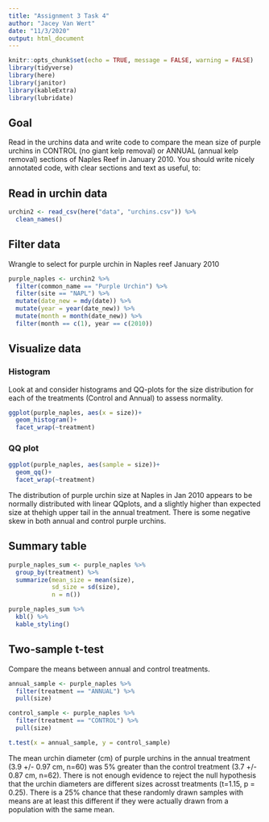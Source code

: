 ```yaml
---
title: "Assignment 3 Task 4"
author: "Jacey Van Wert"
date: "11/3/2020"
output: html_document
---
```


```r
knitr::opts_chunk$set(echo = TRUE, message = FALSE, warning = FALSE)
library(tidyverse)
library(here)
library(janitor)
library(kableExtra)
library(lubridate)

```


## Goal


Read in the urchins data and write code to compare the mean size of purple urchins in CONTROL (no giant kelp removal) or ANNUAL (annual kelp removal) sections of Naples Reef in January 2010. You should write nicely annotated code, with clear sections and text as useful, to: 


## Read in urchin data

```r
urchin2 <- read_csv(here("data", "urchins.csv")) %>% 
  clean_names()
```


## Filter data 

Wrangle to select for purple urchin in Naples reef January 2010

```r
purple_naples <- urchin2 %>% 
  filter(common_name == "Purple Urchin") %>% 
  filter(site == "NAPL") %>% 
  mutate(date_new = mdy(date)) %>% 
  mutate(year = year(date_new)) %>% 
  mutate(month = month(date_new)) %>% 
  filter(month == c(1), year == c(2010))

```


## Visualize data 

### Histogram

Look at and consider histograms and QQ-plots for the size distribution for each of the treatments (Control and Annual) to assess normality.

```r
ggplot(purple_naples, aes(x = size))+
  geom_histogram()+
  facet_wrap(~treatment)
```


### QQ plot

```r
ggplot(purple_naples, aes(sample = size))+
  geom_qq()+
  facet_wrap(~treatment)
```

The distribution of purple urchin size at Naples in Jan 2010 appears to be normally distributed with linear QQplots, and a slightly higher than expected size at thehigh upper tail in the annual treatment. There is some negative skew in both annual and control purple urchins.  

## Summary table

```r
purple_naples_sum <- purple_naples %>% 
  group_by(treatment) %>% 
  summarize(mean_size = mean(size),
            sd_size = sd(size),
            n = n())

purple_naples_sum %>% 
  kbl() %>% 
  kable_styling()
```

## Two-sample t-test
Compare the means between annual and control treatments.

```r
annual_sample <- purple_naples %>% 
  filter(treatment == "ANNUAL") %>% 
  pull(size)

control_sample <- purple_naples %>% 
  filter(treatment == "CONTROL") %>% 
  pull(size)

t.test(x = annual_sample, y = control_sample)
```

The mean urchin diameter (cm) of purple urchins in the annual treatment (3.9 +/- 0.97 cm, n=60) was 5% greater than the control treatment (3.7 +/- 0.87 cm, n=62). There is not enough evidence to reject the null hypothesis that the urchin diameters are different sizes acrosst treatments (t=1.15, p = 0.25). There is a 25% chance that these randomly drawn samples with means are at least this different if they were actually drawn from a population with the same mean. 

